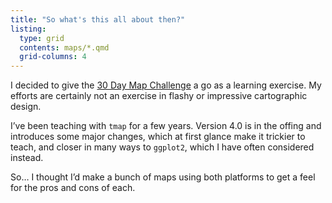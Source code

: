 ```yaml
---
title: "So what's this all about then?"
listing: 
  type: grid
  contents: maps/*.qmd
  grid-columns: 4
---
```


I decided to give the [30 Day Map Challenge](https://30daymapchallenge.com/) a go as a learning exercise. My efforts are certainly not an exercise in flashy or impressive cartographic design.

I've been teaching with `tmap` for a few years. Version 4.0 is in the offing and introduces some major changes, which at first glance make it trickier to teach, and closer in many ways to `ggplot2`, which I have often considered instead. 

So... I thought I'd make a bunch of maps using both platforms to get a feel for the pros and cons of each.
